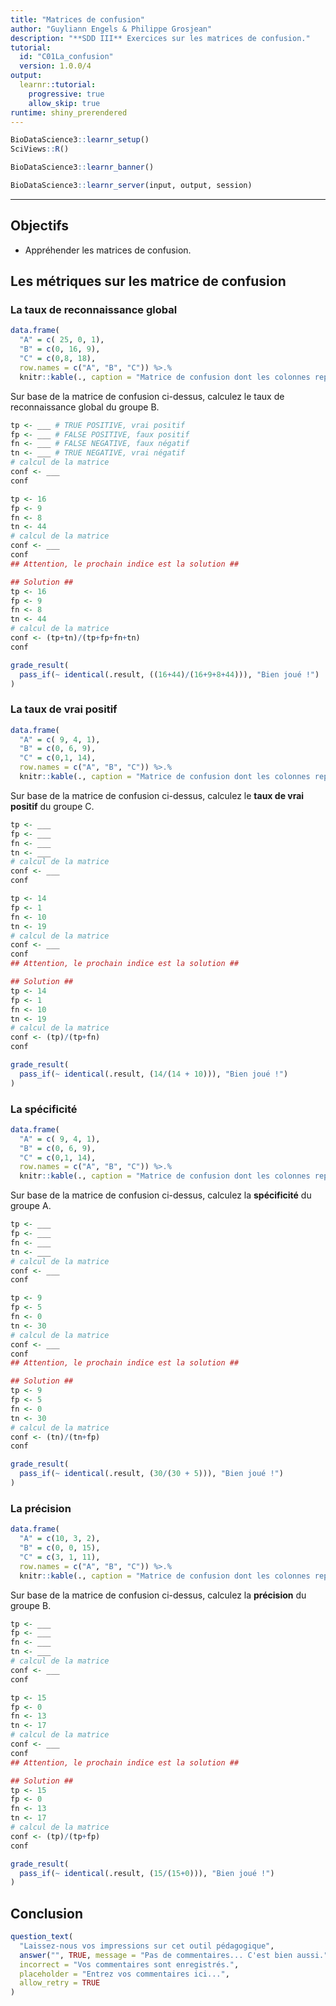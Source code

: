 ```yaml
---
title: "Matrices de confusion"
author: "Guyliann Engels & Philippe Grosjean"
description: "**SDD III** Exercices sur les matrices de confusion."
tutorial:
  id: "C01La_confusion"
  version: 1.0.0/4
output:
  learnr::tutorial:
    progressive: true
    allow_skip: true
runtime: shiny_prerendered
---
```


```r
BioDataScience3::learnr_setup()
SciViews::R()
```

```r
BioDataScience3::learnr_banner()
```

```r
BioDataScience3::learnr_server(input, output, session)
```

----

## Objectifs

- Appréhender les matrices de confusion.

## Les métriques sur les matrice de confusion

### La taux de reconnaissance global

```r
data.frame(
  "A" = c( 25, 0, 1), 
  "B" = c(0, 16, 9), 
  "C" = c(0,8, 18),  
  row.names = c("A", "B", "C")) %>.%
  knitr::kable(., caption = "Matrice de confusion dont les colonnes représentent la classification par ordinateur et les lignes la classification manuelle.")
```

Sur base de la matrice de confusion ci-dessus, calculez le taux de reconnaissance global du groupe B.

```r
tp <- ___ # TRUE POSITIVE, vrai positif
fp <- ___ # FALSE POSITIVE, faux positif
fn <- ___ # FALSE NEGATIVE, faux négatif
tn <- ___ # TRUE NEGATIVE, vrai négatif
# calcul de la matrice
conf <- ___
conf
```

```r
tp <- 16
fp <- 9
fn <- 8
tn <- 44
# calcul de la matrice
conf <- ___
conf
## Attention, le prochain indice est la solution ##
```

```r
## Solution ##
tp <- 16
fp <- 9
fn <- 8
tn <- 44
# calcul de la matrice
conf <- (tp+tn)/(tp+fp+fn+tn)
conf
```

```r
grade_result(
  pass_if(~ identical(.result, ((16+44)/(16+9+8+44))), "Bien joué !")
)
```

### La taux de vrai positif

```r
data.frame(
  "A" = c( 9, 4, 1), 
  "B" = c(0, 6, 9), 
  "C" = c(0,1, 14),  
  row.names = c("A", "B", "C")) %>.%
  knitr::kable(., caption = "Matrice de confusion dont les colonnes représentent la classification par ordinateur et les lignes la classification manuelle.")
```

Sur base de la matrice de confusion ci-dessus, calculez le **taux de vrai positif** du groupe C.

```r
tp <- ___
fp <- ___
fn <- ___
tn <- ___
# calcul de la matrice
conf <- ___
conf
```

```r
tp <- 14
fp <- 1
fn <- 10
tn <- 19
# calcul de la matrice
conf <- ___
conf
## Attention, le prochain indice est la solution ##
```

```r
## Solution ##
tp <- 14
fp <- 1
fn <- 10
tn <- 19
# calcul de la matrice
conf <- (tp)/(tp+fn)
conf
```

```r
grade_result(
  pass_if(~ identical(.result, (14/(14 + 10))), "Bien joué !")
)
```

### La spécificité

```r
data.frame(
  "A" = c( 9, 4, 1), 
  "B" = c(0, 6, 9), 
  "C" = c(0,1, 14),  
  row.names = c("A", "B", "C")) %>.%
  knitr::kable(., caption = "Matrice de confusion dont les colonnes représentent la classification par ordinateur et les lignes la classification manuelle.")
```

Sur base de la matrice de confusion ci-dessus, calculez la **spécificité** du groupe A.

```r
tp <- ___
fp <- ___
fn <- ___
tn <- ___
# calcul de la matrice
conf <- ___
conf
```

```r
tp <- 9
fp <- 5
fn <- 0
tn <- 30
# calcul de la matrice
conf <- ___
conf
## Attention, le prochain indice est la solution ##
```

```r
## Solution ##
tp <- 9
fp <- 5
fn <- 0
tn <- 30
# calcul de la matrice
conf <- (tn)/(tn+fp)
conf
```

```r
grade_result(
  pass_if(~ identical(.result, (30/(30 + 5))), "Bien joué !")
)
```

### La précision

```r
data.frame(
  "A" = c(10, 3, 2), 
  "B" = c(0, 0, 15), 
  "C" = c(3, 1, 11),  
  row.names = c("A", "B", "C")) %>.%
  knitr::kable(., caption = "Matrice de confusion dont les colonnes représentent la classification par ordinateur et les lignes la classification manuelle.")
```

Sur base de la matrice de confusion ci-dessus, calculez la **précision** du groupe B.

```r
tp <- ___
fp <- ___
fn <- ___
tn <- ___
# calcul de la matrice
conf <- ___
conf
```

```r
tp <- 15
fp <- 0
fn <- 13
tn <- 17
# calcul de la matrice
conf <- ___
conf
## Attention, le prochain indice est la solution ##
```

```r
## Solution ##
tp <- 15
fp <- 0
fn <- 13
tn <- 17
# calcul de la matrice
conf <- (tp)/(tp+fp)
conf
```

```r
grade_result(
  pass_if(~ identical(.result, (15/(15+0))), "Bien joué !")
)
```

## Conclusion

```r
question_text(
  "Laissez-nous vos impressions sur cet outil pédagogique",
  answer("", TRUE, message = "Pas de commentaires... C'est bien aussi."),
  incorrect = "Vos commentaires sont enregistrés.",
  placeholder = "Entrez vos commentaires ici...",
  allow_retry = TRUE
)
```
